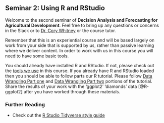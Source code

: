 ## Seminar 2: Using R and RStudio {#r_rstudio} 
<!-- [Using R and RStudio](#r_rstudio) -->

Welcome to the second seminar of **Decision Analysis and Forecasting for Agricultural Development**. Feel free to bring up any questions or concerns in the Slack or to [Dr. Cory Whitney](mailto:cory.whitney@uni-bonn.de?subject=[Seminar_4]%20Decision%20Analysis%20Lecture) or the course tutor.

Remember that this is an experiential course and will be based largely on work from your side that is supported by us, rather than passive learning where we deliver content. In order to work with us in this course you will need to have some basic tools.

You should already have installed R and RStudio. If not, please check out the [tools we use](#tools) in this course. If you already have R and RStudio loaded then you should be able to follow parts our R tutorial. Please follow [Data Wrangling Part one](https://agtools.app/learning_r/#section-data-wrangling-part-1) and [Data Wrangling Part two](https://agtools.app/learning_r/#section-data-wrangling-part-2) portions of the tutorial. Share the results of your work with the 'ggplot2' 'diamonds' data [@R-ggplot2] after you have worked through these materials.

<!-- remake and embed R course materials -->
<!-- world cafe in zoom? a kind of 'speed dating' app... get people to converse-->

### Further Reading 

- Check out the [R Studio Tidyverse style guide](https://style.tidyverse.org/index.html)